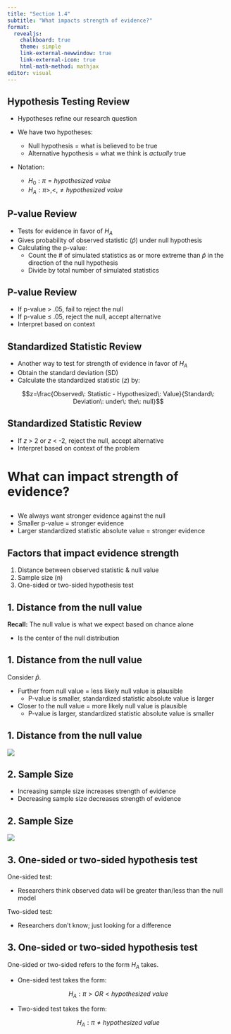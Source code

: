 ```yaml
---
title: "Section 1.4"
subtitle: "What impacts strength of evidence?"
format: 
  revealjs: 
    chalkboard: true
    theme: simple
    link-external-newwindow: true
    link-external-icon: true
    html-math-method: mathjax
editor: visual
---
```


## Hypothesis Testing Review

-   Hypotheses refine our research question

-   We have two hypotheses:

    -   Null hypothesis = what is believed to be true
    -   Alternative hypothesis = what we think is *actually* true

-   Notation:

    -   $H_{0}: \pi = hypothesized\: value$
    -   $H_{A}: \pi >,<,≠ hypothesized\: value$

## P-value Review {.center}

-   Tests for evidence in favor of $H_{A}$
-   Gives probability of observed statistic ($\hat{p}$) under null hypothesis
-   Calculating the p-value:
    -   Count the \# of simulated statistics as or more extreme than $\hat{p}$ in the direction of the null hypothesis
    -   Divide by total number of simulated statistics

## P-value Review {.center}

-   If p-value \> .05, fail to reject the null
-   If p-value ≤ .05, reject the null, accept alternative
-   Interpret based on context

## Standardized Statistic Review {.center}

-   Another way to test for strength of evidence in favor of $H_{A}$
-   Obtain the standard deviation (SD)
-   Calculate the standardized statistic ($z$) by:

$$z=\frac{Observed\: Statistic - Hypothesized\: Value}{Standard\: Deviation\: under\: the\: null}$$

## Standardized Statistic Review {.center}

-   If $z$ \> 2 or $z$ \< -2, reject the null, accept alternative
-   Interpret based on context of the problem

# What can impact strength of evidence?

##  {.center}

-   We always want stronger evidence against the null
-   Smaller p-value = stronger evidence
-   Larger standardized statistic absolute value = stronger evidence

## Factors that impact evidence strength {.center}

1.  Distance between observed statistic & null value
2.  Sample size (n)
3.  One-sided or two-sided hypothesis test

## 1. Distance from the null value {.center}

**Recall:** The null value is what we expect based on chance alone

-   Is the center of the null distribution

## 1. Distance from the null value {.center}

Consider $\hat{p}$.

-   Further from null value = less likely null value is plausible
    -   P-value is smaller, standardized statistic absolute value is larger
-   Closer to the null value = more likely null value is plausible
    -   P-value is larger, standardized statistic absolute value is smaller

## 1. Distance from the null value {.center}

![](images/4_distfromnull.png){fig-alt="Two null distributions with different values for p-hat. P-hat on the right is closer to the null, resulting in a larger p-value." fig-align="center"}

## 2. Sample Size {.center}

-   Increasing sample size increases strength of evidence
-   Decreasing sample size decreases strength of evidence

## 2. Sample Size {.center}

![](images/4_samplesize.png){fig-alt="Distributions with different sample sizes and values indicating more strength of evidence as sample size increases." fig-align="center"}

## 3. One-sided or two-sided hypothesis test {.center}

One-sided test:

-   Researchers think observed data will be greater than/less than the null model

Two-sided test:

-   Researchers don’t know; just looking for a difference

## 3. One-sided or two-sided hypothesis test

One-sided or two-sided refers to the form $H_{A}$ takes.

-   One-sided test takes the form:

$$H_{A}: \pi > OR < hypothesized\: value$$

-   Two-sided test takes the form:

$$H_{A}: \pi ≠ hypothesized\: value$$
